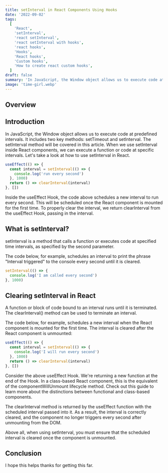 ```yaml
---
title: setInterval in React Components Using Hooks
date: '2022-09-02'
tags:
  [
    'React',
    'setInterval',
    'react setInterval',
    'react setInterval with hooks',
    'react hooks',
    'Hooks',
    'React hooks',
    'Custom hooks',
    'How to create react custom hooks',
  ]
draft: false
summary: 'In JavaScript, the Window object allows us to execute code at predefined intervals. It includes two key methods: setTimeout and setInterval...'
image: 'time-girl.webp'
---
```



<HeaderImage
  src="/static/images/time-girl.webp"
  width="auto"
  height="auto"
  alt="React vs Vue illustration"
/>

## Overview

<TOCInline toc={props.toc} exclude="Overview" toHeading={2} />

## Introduction

In JavaScript, the Window object allows us to execute code at predefined intervals. It includes two key methods: setTimeout and setInterval. The setInterval method will be covered in this article. When we use setInterval inside React components, we can execute a function or code at specific intervals. Let's take a look at how to use setInterval in React.

```jsx
useEffect(() => {
  const interval = setInterval(() => {
    console.log('run every second')
  }, 1000)
  return () => clearInterval(interval)
}, [])
```

Inside the useEffect Hook, the code above schedules a new interval to run every second. This will be scheduled once the React component is mounted for the first time. To properly clear the interval, we return clearInterval from the useEffect Hook, passing in the interval.

## What is setInterval?

setInterval is a method that calls a function or executes code at specified time intervals, as specified by the second parameter.

The code below, for example, schedules an interval to print the phrase "Interval triggered" to the console every second until it is cleared.

```js
setInterval(() => {
  console.log('I am called every second')
}, 1000)
```

## Clearing setInterval in React

A function or block of code bound to an interval runs until it is terminated. The clearInterval() method can be used to terminate an interval.

The code below, for example, schedules a new interval when the React component is mounted for the first time. The interval is cleared after the React component is unmounted:

```jsx
useEffect(() => {
  const interval = setInterval(() => {
    console.log('I will run every second')
  }, 1000)
  return () => clearInterval(interval)
}, [])
```

Consider the above useEffect Hook. We're returning a new function at the end of the Hook. In a class-based React component, this is the equivalent of the componentWillUnmount lifecycle method. Check out this guide to learn more about the distinctions between functional and class-based components.

The clearInterval method is returned by the useEffect function with the scheduled interval passed into it. As a result, the interval is correctly cleared, and the component no longer triggers every second after unmounting from the DOM.

Above all, when using setInterval, you must ensure that the scheduled interval is cleared once the component is unmounted.

## Conclusion

I hope this helps thanks for getting this far.
